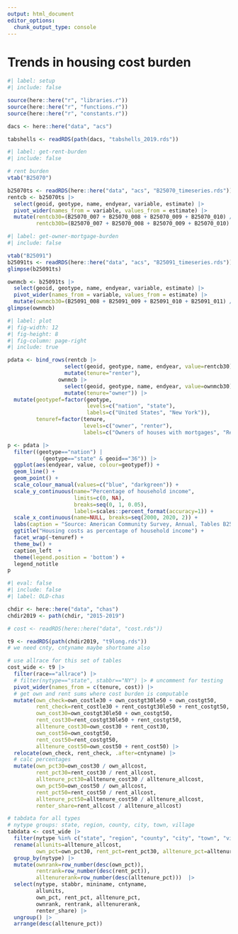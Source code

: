 ```yaml
---
output: html_document
editor_options: 
  chunk_output_type: console
---
```


# Trends in housing cost burden

```r
#| label: setup
#| include: false

source(here::here("r", "libraries.r"))
source(here::here("r", "functions.r"))
source(here::here("r", "constants.r"))

dacs <- here::here("data", "acs")

tabshells <- readRDS(path(dacs, "tabshells_2019.rds"))

```

```r
#| label: get-rent-burden
#| include: false

# rent burden
vtab("B25070")

b25070ts <- readRDS(here::here("data", "acs", "B25070_timeseries.rds"))
rentcb <- b25070ts |>
  select(geoid, geotype, name, endyear, variable, estimate) |> 
  pivot_wider(names_from = variable, values_from = estimate) |> 
  mutate(rentcb30=(B25070_007 + B25070_008 + B25070_009 + B25070_010) / (B25070_001 - B25070_011),
         rentcb30b=(B25070_007 + B25070_008 + B25070_009 + B25070_010) / B25070_001)


```

```r
#| label: get-owner-mortgage-burden
#| include: false

vtab("B25091")
b25091ts <- readRDS(here::here("data", "acs", "B25091_timeseries.rds"))
glimpse(b25091ts)

ownmcb <- b25091ts |>
  select(geoid, geotype, name, endyear, variable, estimate) |> 
  pivot_wider(names_from = variable, values_from = estimate) |> 
  mutate(ownmcb30=(B25091_008 + B25091_009 + B25091_010 + B25091_011) / (B25091_002 - B25091_012))
glimpse(ownmcb)

```


```r
#| label: plot
#| fig-width: 12
#| fig-height: 8
#| fig-column: page-right
#| include: true

pdata <- bind_rows(rentcb |> 
                  select(geoid, geotype, name, endyear, value=rentcb30) |> 
                  mutate(tenure="renter"),
                ownmcb |> 
                  select(geoid, geotype, name, endyear, value=ownmcb30) |> 
                  mutate(tenure="owner")) |> 
  mutate(geotypef=factor(geotype, 
                         levels=c("nation", "state"),
                         labels=c("United States", "New York")),
         tenuref=factor(tenure, 
                        levels=c("owner", "renter"),
                        labels=c("Owners of houses with mortgages", "Renters")))

p <- pdata |> 
  filter((geotype=="nation") |
           (geotype=="state" & geoid=="36")) |> 
  ggplot(aes(endyear, value, colour=geotypef)) +
  geom_line() +
  geom_point() +
  scale_colour_manual(values=c("blue", "darkgreen")) +
  scale_y_continuous(name="Percentage of household income",
                     limits=c(0, NA), 
                     breaks=seq(0, 1, 0.05),
                     labels=scales::percent_format(accuracy=1)) +
  scale_x_continuous(name=NULL, breaks=seq(2000, 2020, 2)) +
  labs(caption = "Source: American Community Survey, Annual, Tables B25070 and B25091") +
  ggtitle("Housing costs as percentage of household income") +
  facet_wrap(~tenuref) +
  theme_bw() +
  caption_left  +
  theme(legend.position = 'bottom') +
  legend_notitle
p

```


```r
#| eval: false
#| include: false
#| label: OLD-chas

chdir <- here::here("data", "chas")
chdir2019 <- path(chdir, "2015-2019")

# cost <- readRDS(here::here("data", "cost.rds"))

t9 <- readRDS(path(chdir2019, "t9long.rds"))
# we need cnty, cntyname maybe shortname also

# use allrace for this set of tables
cost_wide <- t9 |> 
  filter(race=="allrace") |> 
  # filter(nytype=="state", stabbr=="NY") |> # uncomment for testing
  pivot_wider(names_from = c(tenure, cost)) |> 
  # get own and rent sums where cost burden is computable
  mutate(own_check=own_costle30 + own_costgt30le50 + own_costgt50,
         rent_check=rent_costle30 + rent_costgt30le50 + rent_costgt50,
         own_cost30=own_costgt30le50 + own_costgt50,
         rent_cost30=rent_costgt30le50 + rent_costgt50,
         alltenure_cost30=own_cost30 + rent_cost30,
         own_cost50=own_costgt50,
         rent_cost50=rent_costgt50,
         alltenure_cost50=own_cost50 + rent_cost50) |> 
  relocate(own_check, rent_check, .after=cntyname) |> 
  # calc percentages
  mutate(own_pct30=own_cost30 / own_allcost,
         rent_pct30=rent_cost30 / rent_allcost,
         alltenure_pct30=alltenure_cost30 / alltenure_allcost,
         own_pct50=own_cost50 / own_allcost,
         rent_pct50=rent_cost50 / rent_allcost,
         alltenure_pct50=alltenure_cost50 / alltenure_allcost, 
         renter_share=rent_allcost / alltenure_allcost)

# tabdata for all types
# nytype groups: state, region, county, city, town, village
tabdata <- cost_wide |> 
  filter(nytype %in% c("state", "region", "county", "city", "town", "village")) |>
  rename(allunits=alltenure_allcost,
         own_pct=own_pct30, rent_pct=rent_pct30, alltenure_pct=alltenure_pct30) |> 
  group_by(nytype) |> 
  mutate(ownrank=row_number(desc(own_pct)),
         rentrank=row_number(desc(rent_pct)),
         alltenurerank=row_number(desc(alltenure_pct)))  |> 
  select(nytype, stabbr, mininame, cntyname, 
         allunits,
         own_pct, rent_pct, alltenure_pct, 
         ownrank, rentrank, alltenurerank,
         renter_share) |> 
  ungroup() |> 
  arrange(desc(alltenure_pct))
```

